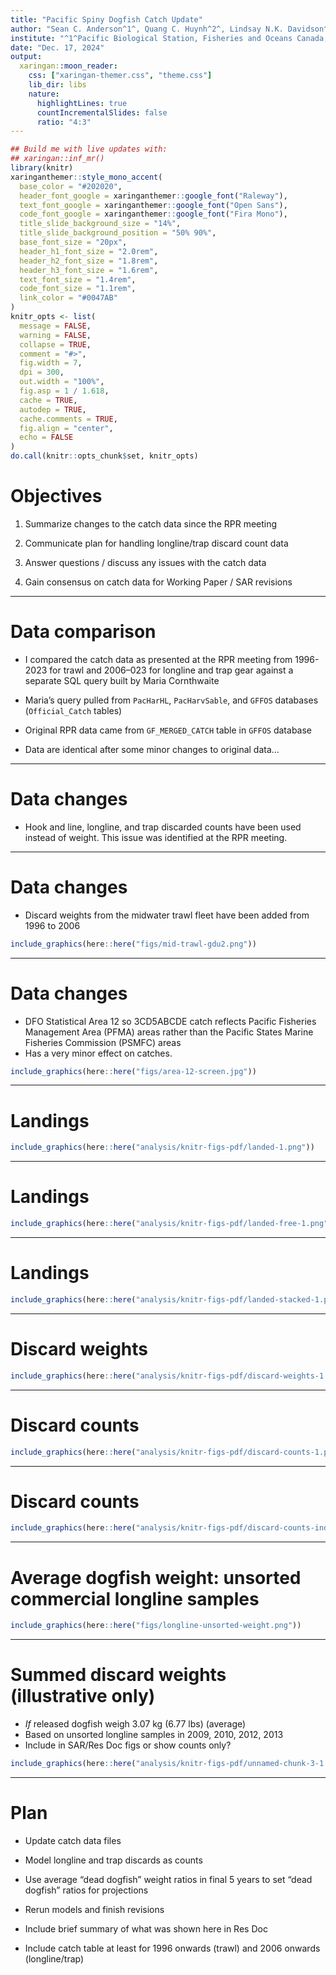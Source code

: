 ```yaml
---
title: "Pacific Spiny Dogfish Catch Update"
author: "Sean C. Anderson^1^, Quang C. Huynh^2^, Lindsay N.K. Davidson^1^, Jacquelynne R. King^1^"
institute: "^1^Pacific Biological Station, Fisheries and Oceans Canada, ^2^Blue Matter Science"
date: "Dec. 17, 2024"
output:
  xaringan::moon_reader:
    css: ["xaringan-themer.css", "theme.css"]
    lib_dir: libs
    nature:
      highlightLines: true
      countIncrementalSlides: false
      ratio: "4:3"
---
```


```r
## Build me with live updates with:
## xaringan::inf_mr()
library(knitr)
xaringanthemer::style_mono_accent(
  base_color = "#202020",
  header_font_google = xaringanthemer::google_font("Raleway"),
  text_font_google = xaringanthemer::google_font("Open Sans"),
  code_font_google = xaringanthemer::google_font("Fira Mono"),
  title_slide_background_size = "14%",
  title_slide_background_position = "50% 90%",
  base_font_size = "20px",
  header_h1_font_size = "2.0rem",
  header_h2_font_size = "1.8rem",
  header_h3_font_size = "1.6rem",
  text_font_size = "1.4rem",
  code_font_size = "1.1rem",
  link_color = "#0047AB"
)
knitr_opts <- list(
  message = FALSE,
  warning = FALSE,
  collapse = TRUE,
  comment = "#>",
  fig.width = 7,
  dpi = 300,
  out.width = "100%",
  fig.asp = 1 / 1.618,
  cache = TRUE,
  autodep = TRUE,
  cache.comments = TRUE,
  fig.align = "center",
  echo = FALSE
)
do.call(knitr::opts_chunk$set, knitr_opts)
```

# Objectives

1. Summarize changes to the catch data since the RPR meeting

1. Communicate plan for handling longline/trap discard count data

1. Answer questions / discuss any issues with the catch data

1. Gain consensus on catch data for Working Paper / SAR revisions

---

# Data comparison

- I compared the catch data as presented at the RPR meeting from 1996-2023 for trawl and 2006--023 for longline and trap gear against a separate SQL query built by Maria Cornthwaite

- Maria's query pulled from `PacHarHL`, `PacHarvSable`, and `GFFOS` databases (`Official_Catch` tables)

- Original RPR data came from `GF_MERGED_CATCH` table in `GFFOS` database

- Data are identical after some minor changes to original data...

---

# Data changes

- Hook and line, longline, and trap discarded counts have been used instead of weight. This issue was identified at the RPR meeting.

---

# Data changes

- Discard weights from the midwater trawl fleet have been added from 1996 to 2006

```r
include_graphics(here::here("figs/mid-trawl-gdu2.png"))
```

---

# Data changes

- DFO Statistical Area 12 so 3CD5ABCDE catch reflects Pacific Fisheries Management Area (PFMA) areas rather than the Pacific States Marine Fisheries Commission (PSMFC) areas
- Has a very minor effect on catches.

```r
include_graphics(here::here("figs/area-12-screen.jpg"))
```

---

#  Landings

```r
include_graphics(here::here("analysis/knitr-figs-pdf/landed-1.png"))
```

---

#  Landings

```r
include_graphics(here::here("analysis/knitr-figs-pdf/landed-free-1.png"))
```

---

#  Landings

```r
include_graphics(here::here("analysis/knitr-figs-pdf/landed-stacked-1.png"))
```

---

#  Discard weights

```r
include_graphics(here::here("analysis/knitr-figs-pdf/discard-weights-1.png"))
```

---

#  Discard counts

```r
include_graphics(here::here("analysis/knitr-figs-pdf/discard-counts-1.png"))
```

---

#  Discard counts

```r
include_graphics(here::here("analysis/knitr-figs-pdf/discard-counts-ind-1.png"))
```

---

#  Average dogfish weight: unsorted commercial longline samples

```r
include_graphics(here::here("figs/longline-unsorted-weight.png"))
```

---

#  Summed discard weights (illustrative only)

- *If* released dogfish weigh 3.07 kg (6.77 lbs) (average)
- Based on unsorted longline samples in 2009, 2010, 2012, 2013
- Include in SAR/Res Doc figs or show counts only?

```r
include_graphics(here::here("analysis/knitr-figs-pdf/unnamed-chunk-3-1.png"))
```

---

# Plan

- Update catch data files

- Model longline and trap discards as counts

- Use average "dead dogfish" weight ratios in final 5 years to set "dead dogfish" ratios for projections

- Rerun models and finish revisions

- Include brief summary of what was shown here in Res Doc

- Include catch table at least for 1996 onwards (trawl) and 2006 onwards (longline/trap)